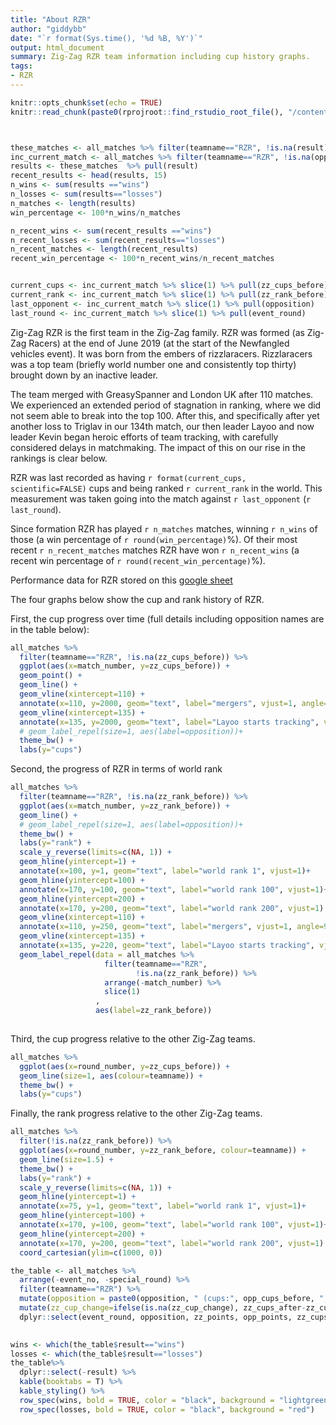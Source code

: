 ```yaml
---
title: "About RZR"
author: "giddybb"
date: "`r format(Sys.time(), '%d %B, %Y')`"
output: html_document
summary: Zig-Zag RZR team information including cup history graphs.
tags:
- RZR
---
```


```r
knitr::opts_chunk$set(echo = TRUE)
knitr::read_chunk(paste0(rprojroot::find_rstudio_root_file(), "/content/project/common_project_code.R"))

```


```r
```


```r

```




```r
these_matches <- all_matches %>% filter(teamname=="RZR", !is.na(result)) %>% arrange(-event_no, -round_number)
inc_current_match <- all_matches %>% filter(teamname=="RZR", !is.na(opposition), !is.na(zz_cups_before), !is.na(zz_rank_before)) %>% arrange(-event_no, -round_number)
results <- these_matches  %>% pull(result) 
recent_results <- head(results, 15)
n_wins <- sum(results =="wins")
n_losses <- sum(results=="losses")
n_matches <- length(results)
win_percentage <- 100*n_wins/n_matches

n_recent_wins <- sum(recent_results =="wins")
n_recent_losses <- sum(recent_results=="losses")
n_recent_matches <- length(recent_results)
recent_win_percentage <- 100*n_recent_wins/n_recent_matches


current_cups <- inc_current_match %>% slice(1) %>% pull(zz_cups_before)
current_rank <- inc_current_match %>% slice(1) %>% pull(zz_rank_before)
last_opponent <- inc_current_match %>% slice(1) %>% pull(opposition)
last_round <- inc_current_match %>% slice(1) %>% pull(event_round)


```

Zig-Zag RZR is the first team in the Zig-Zag family. RZR was formed (as Zig-Zag Racers)  at the end of June 2019 (at the start of the Newfangled vehicles event). It was born from the embers of rizzlaracers. Rizzlaracers was a top team (briefly world number one and consistently top thirty) brought down by an inactive leader. 

The team merged with GreasySpanner and London UK after 110 matches. We experienced an extended period of stagnation in ranking, where we did not seem able to break into the top 100. After this, and specifically after yet another loss to Triglav in our 134th match, our then leader Layoo and now leader Kevin began heroic efforts of team tracking, with carefully considered delays in matchmaking. The impact of this on our rise in the rankings is clear below. 

RZR  was last recorded as having `r format(current_cups, scientific=FALSE)` cups and being ranked `r current_rank` in the world. This measurement was taken going into the match against `r last_opponent` (`r last_round`).

Since formation RZR has played `r n_matches` matches, winning `r n_wins` of those (a win percentage of `r round(win_percentage)`%). Of their most recent `r n_recent_matches` matches RZR have won `r n_recent_wins` (a recent win percentage of `r round(recent_win_percentage)`%).  

Performance data for RZR stored on this [google sheet](https://docs.google.com/spreadsheets/d/1ftRMXTRL84SO-eedX8EIof8i_5C64qemwskffr8DUXA/edit?usp=sharing)

The four graphs below show the cup and rank history of RZR. 

First, the cup progress over time (full details including opposition names are in the table below):

```r


all_matches %>%
  filter(teamname=="RZR", !is.na(zz_cups_before)) %>%
  ggplot(aes(x=match_number, y=zz_cups_before)) +
  geom_point() +
  geom_line() +
  geom_vline(xintercept=110) +
  annotate(x=110, y=2000, geom="text", label="mergers", vjust=1, angle=90) +
  geom_vline(xintercept=135) +
  annotate(x=135, y=2000, geom="text", label="Layoo starts tracking", vjust=1, angle=90) +
  # geom_label_repel(size=1, aes(label=opposition))+
  theme_bw() +
  labs(y="cups")


```

Second, the progress of RZR in terms of world rank

```r
all_matches %>%
  filter(teamname=="RZR", !is.na(zz_rank_before)) %>%
  ggplot(aes(x=match_number, y=zz_rank_before)) +
  geom_line() +
  # geom_label_repel(size=1, aes(label=opposition))+
  theme_bw() +
  labs(y="rank") +  
  scale_y_reverse(limits=c(NA, 1)) +
  geom_hline(yintercept=1) +
  annotate(x=100, y=1, geom="text", label="world rank 1", vjust=1)+
  geom_hline(yintercept=100) +
  annotate(x=170, y=100, geom="text", label="world rank 100", vjust=1)+
  geom_hline(yintercept=200) +
  annotate(x=170, y=200, geom="text", label="world rank 200", vjust=1) +
  geom_vline(xintercept=110) +
  annotate(x=110, y=250, geom="text", label="mergers", vjust=1, angle=90) +
  geom_vline(xintercept=135) +
  annotate(x=135, y=220, geom="text", label="Layoo starts tracking", vjust=1, angle=90) +
  geom_label_repel(data = all_matches %>%
                     filter(teamname=="RZR",
                            !is.na(zz_rank_before)) %>%
                     arrange(-match_number) %>%
                     slice(1)
                   ,
                   aes(label=zz_rank_before))
  


```

Third, the cup progress relative to the other Zig-Zag teams. 

```r

all_matches %>%
  ggplot(aes(x=round_number, y=zz_cups_before)) +
  geom_line(size=1, aes(colour=teamname)) +
  theme_bw() +
  labs(y="cups")
```

Finally, the rank progress relative to the other Zig-Zag teams. 

```r

all_matches %>%
  filter(!is.na(zz_rank_before)) %>%
  ggplot(aes(x=round_number, y=zz_rank_before, colour=teamname)) +
  geom_line(size=1.5) +
  theme_bw() +
  labs(y="rank") +  
  scale_y_reverse(limits=c(NA, 1)) +
  geom_hline(yintercept=1) +
  annotate(x=75, y=1, geom="text", label="world rank 1", vjust=1)+
  geom_hline(yintercept=100) +
  annotate(x=170, y=100, geom="text", label="world rank 100", vjust=1)+
  geom_hline(yintercept=200) +
  annotate(x=170, y=200, geom="text", label="world rank 200", vjust=1) +
  coord_cartesian(ylim=c(1000, 0))
```


```r
the_table <- all_matches %>%
  arrange(-event_no, -special_round) %>%
  filter(teamname=="RZR") %>%
  mutate(opposition = paste0(opposition, " (cups:", opp_cups_before, "; rank: ", opp_rank_before, ")"))%>%
  mutate(zz_cup_change=ifelse(is.na(zz_cup_change), zz_cups_after-zz_cups_before, zz_cup_change)) %>%
  dplyr::select(event_round, opposition, zz_points, opp_points, zz_cups_before, zz_cup_change, result)
  

wins <- which(the_table$result=="wins")
losses <- which(the_table$result=="losses")
the_table%>%
  dplyr::select(-result) %>%
  kable(booktabs = T) %>%
  kable_styling() %>%
  row_spec(wins, bold = TRUE, color = "black", background = "lightgreen") %>%
  row_spec(losses, bold = TRUE, color = "black", background = "red") 
  
```
